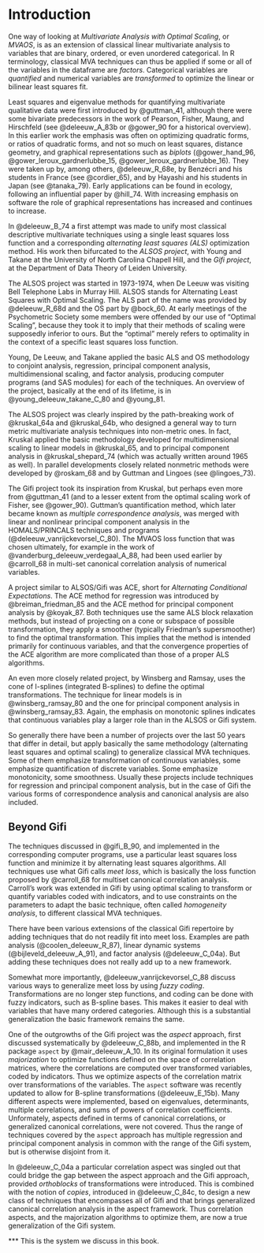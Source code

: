 # Introduction 

One way of looking at  _Multivariate Analysis with Optimal Scaling_, or *MVAOS*, is as an extension of classical linear multivariate analysis to variables that are binary, ordered, or even unordered categorical. In R terminology, classical MVA techniques can thus be applied if some or all of the variables in the dataframe are *factors*. Categorical variables are *quantified* and numerical variables are *transformed* to optimize the linear or bilinear least squares fit.

Least squares and eigenvalue methods for quantifying multivariate qualitative data were first introduced by @guttman_41, although there were some bivariate predecessors in the work of Pearson, Fisher, Maung, and Hirschfeld (see @deleeuw_A_83b or @gower_90 for a historical overview). In this earlier work the emphasis was often on optimizing quadratic forms, or ratios of quadratic forms, and not so much on least squares, distance geometry, and graphical representations such as _biplots_ (@gower_hand_96, @gower_leroux_gardnerlubbe_15, @gower_leroux_gardnerlubbe_16). They were taken up by, among others, @deleeuw_R_68e, by Benzécri and his students in France (see @cordier_65), and by Hayashi and his students in Japan (see @tanaka_79). Early applications can be found in ecology, following an influential paper by @hill_74. With increasing emphasis on software the role of graphical representations has increased and continues to increase.

In @deleeuw_B_74 a first attempt was made to unify most classical descriptive multivariate techniques using a single least squares loss function and a corresponding _alternating least squares (ALS)_ optimization method. His work then bifurcated to the *ALSOS project*, with Young and Takane at the University of North Carolina Chapell Hill, and the *Gifi project*, at the Department of Data Theory of Leiden University.

The ALSOS project was started in 1973-1974, when De Leeuw was visiting Bell Telephone Labs in Murray Hill. ALSOS stands for Alternating Least Squares with Optimal Scaling. The ALS part of the name was provided by @deleeuw_R_68d and the OS part by @bock_60. At early meetings of the Psychometric Society some members were offended by our use of "Optimal Scaling", because they took it to imply that their methods of scaling were supposedly inferior to ours. But the "optimal" merely refers to optimality in the context of a specific least squares loss function.

Young, De Leeuw, and Takane applied the basic ALS and OS methodology to conjoint analysis, regression, principal component analysis, multidimensional scaling, and factor analysis, producing computer programs (and SAS modules) for each of the techniques. An overview of the project, basically at the end of its lifetime, is in @young_deleeuw_takane_C_80 and @young_81.

The ALSOS project was clearly inspired by the path-breaking work of @kruskal_64a and @kruskal_64b, who designed a general way to turn metric multivariate analysis techniques into non-metric ones. In fact, Kruskal applied the basic methodology developed for multidimensional scaling to linear models in @kruskal_65, and to principal component analysis in @kruskal_shepard_74 (which was actually written around 1965 as well). In parallel developments closely related nonmetric methods were developed by @roskam_68 and by Guttman and Lingoes (see @lingoes_73). 

The Gifi project took its inspiration from Kruskal, but perhaps even more from @guttman_41 (and to a lesser extent from the optimal scaling work of Fisher, see @gower_90). Guttman's quantification method, which later became known as _multiple correspondence analysis_, was merged with linear and nonlinear principal component analysis in the HOMALS/PRINCALS techniques and programs (@deleeuw_vanrijckevorsel_C_80). The MVAOS loss function that was chosen ultimately, for example in the work of @vanderburg_deleeuw_verdegaal_A_88, had been used earlier by @carroll_68 in multi-set canonical correlation analysis of numerical variables.

A project similar to ALSOS/Gifi was ACE, short for *Alternating Conditional Expectations*. The ACE method for regression was introduced by @breiman_friedman_85 and the ACE method for principal component analysis by
@koyak_87. Both techniques use the same ALS block relaxation methods, but instead of projecting on a cone or subspace of possible transformation, they apply a smoother (typically Friedman's supersmoother) to find the
optimal transformation. This implies that the method is intended primarily for continuous variables, and that the convergence properties of the ACE algorithm are more complicated than those of a proper ALS algorithms.

An even more closely related project, by Winsberg and Ramsay, uses the cone of I-splines (integrated B-splines)
to define the optimal transformations. The technique for linear models is in @winsberg_ramsay_80 and the one for 
principal component analysis in @winsberg_ramsay_83. Again, the emphasis on monotonic splines indicates that
continuous variables play a larger role than in the ALSOS or Gifi system.

So generally there have been a number of projects over the last 50 years that differ in detail, but apply basically the same methodology (alternating least squares and optimal scaling) to generalize classical MVA techniques. Some of them emphasize transformation of continuous variables, some emphasize quantification of discrete variables. Some emphasize monotonicity, some smoothness. Usually these projects include techniques for regression and principal component analysis, but in the case of Gifi the various forms of correspondence analysis and canonical analysis are also included.

## Beyond Gifi

The techniques discussed in @gifi_B_90, and implemented in the corresponding computer programs, use a particular least squares loss function and minimize it by alternating least squares algorithms. All techniques use what Gifi calls *meet loss*, which is basically the loss function proposed by @carroll_68 for multiset canonical correlation analysis. Carroll's work was extended in Gifi by using optimal scaling to transform or quantify variables coded with indicators, and to use constraints on the parameters to adapt the basic technique, often called *homogeneity analysis*, to different classical MVA techniques.

There have been various extensions of the classical Gifi repertoire by adding
techniques that do not readily fit into meet loss. Examples are  path analysis (@coolen_deleeuw_R_87), linear dynamic systems (@bijleveld_deleeuw_A_91), and factor analysis (@deleeuw_C_04a). But adding these techniques does not really add up to a new framework.

Somewhat more importantly, @deleeuw_vanrijckevorsel_C_88 discuss various ways to generalize meet loss by using *fuzzy coding*. Transformations are no longer step functions, and coding can be done with fuzzy indicators, such as B-spline bases.
This makes it easier to deal with variables that have many ordered categories. Although this is a substantial generalization the basic framework remains the same.

One of the outgrowths of the Gifi project was the *aspect* approach, first discussed systematically by @deleeuw_C_88b, and implemented in the R package
`aspect` by @mair_deleeuw_A_10. In its original formulation it uses *majorization* to optimize functions defined on the space of correlation matrices, where the correlations are computed over transformed variables, coded by indicators.  Thus we optimize aspects of the correlation matrix over transformations of the variables. The `aspect` software was recently updated to allow for B-spline transformations (@deleeuw_E_15b). Many different aspects were implemented, based on eigenvalues, determinants, multiple correlations, and sums of powers of correlation coefficients. Unformately, aspects defined in terms of canonical correlations, or generalized canonical correlations, were not covered. Thus the range of techniques covered by the `aspect` approach has multiple regression and principal component analysis in common with the range of the Gifi system, but is otherwise disjoint from it.

In @deleeuw_C_04a a particular correlation aspect was singled out that could bridge the gap between the aspect approach and the Gifi approach, provided  *orthoblocks* of transformations were introduced. This is combined with the notion of *copies*, introduced in @deleeuw_C_84c, to design a new class of techniques that encompasses all of Gifi and that brings generalized canonical correlation analysis in the aspect framework. Thus correlation aspects, and the majorization algorithms to optimize them, are now a true generalization of the Gifi system. 


*** This is the system we discuss in this book.
